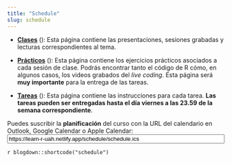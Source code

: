 ```yaml
---
title: "Schedule"
slug: schedule
---
```


- [**Clases**](/content/) (<i class="fas fa-book-reader"></i>): Esta página contiene las presentaciones, sesiones grabadas y lecturas correspondientes al tema.

- [**Prácticos**](/example/) (<i class="fas fa-laptop-code"></i>): Esta página contiene los ejercicios prácticos asociados a cada sesión de clase. Podrás encontrar tanto el código de R cómo, en algunos casos, los videos grabados del *live coding*. Esta página será **muy importante** para la entrega de las tareas. 

- [**Tareas**](/assignment/) (<i class="fas fa-pencil-ruler"></i>): Esta página contiene las instrucciones para cada tarea. **Las tareas pueden ser entregadas hasta el día viernes a las 23.59 de la semana correspondiente**. 

<div class="ical">
Puedes suscribir la **planificación** del curso con la URL del calendario en Outlook, Google Calendar o Apple Calendar:<br><a class="btn btn-primary" href="schedule.ics" role="button"><i class="far fa-calendar-alt"></i></a> <input id="ics_url" type="text" value="https://learn-r-uah.netlify.app/schedule/schedule.ics" onclick="this.select()" readonly="readonly" size="60" />
</div>

`r blogdown::shortcode("schedule")`
